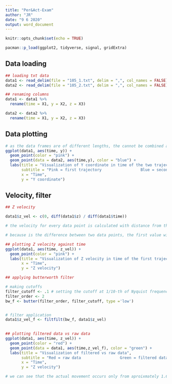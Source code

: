 ```yaml
---
title: "Per&Act-Exam"
author: "JR"
date: "9 6 2020"
output: word_document
---
```


```r
knitr::opts_chunk$set(echo = TRUE)

pacman::p_load(ggplot2, tidyverse, signal, gridExtra)


```


## Data loading
```r
## loading txt data
data1 <- read_delim(file = "105_1.txt", delim = ",", col_names = FALSE)
data2 <- read_delim(file = "105_2.txt", delim = ",", col_names = FALSE)

## renaming columns
data1 <- data1 %>% 
  rename(time = X1, y = X2, z = X3)

data2 <- data2 %>% 
  rename(time = X1, y = X2, z = X3)

```


## Data plotting
```r
# as the data frames are of different lengths, the cannot be combined and must be plotted in diffrent geoms
ggplot(data1, aes(time, y)) + 
  geom_point(color = "pink") +
  geom_point(data = data2, aes(time,y), color = "blue") +
  labs(title = "Visualization of Y coordinate in time of the two trajectories",
       subtitle = "Pink = first trajectory                 Blue = second trajectory",
       x = "Time",
       y = "Y coordinate") 
```

## Velocity, filter
```r
## Z velocity

data1$z_vel <- c(0, diff(data1$z) / diff(data1$time))

# the velocity for every data point is calculated with distance from the previous to current Y cordinate, divided by the time taken to execute the movement

# because is the difference between two data points, the first value will alaways miss a value to be compared to, therefore we manually insert a 0 to account for this and have a column of the same length

## plotting Z velocity against time
ggplot(data1, aes(time, z_vel)) + 
  geom_point(color = "pink") +
  labs(title = "Visualization of Z velocity in time of the first trajectory",
       x = "Time",
       y = "Z velocity") 

## applying butterworth filter

# making cutoffs
filter_cutoff <- .1 # setting the cutoff at 1/10-th of Nyquist frequency
filter_order <- 2
bw_f <- butter(filter_order, filter_cutoff, type ='low') 


# filter application
data1$z_vel_f <- filtfilt(bw_f, data1$z_vel)
    

## plotting filtered data vs raw data
ggplot(data1, aes(time, z_vel)) + 
  geom_point(color = "red") +
  geom_point(data = data1, aes(time,z_vel_f), color = "green") +
  labs(title = "Visualization of filtered vs raw data",
       subtitle = "Red = raw data                 Green = filtered data",
       x = "Time",
       y = "Z velocity") 

# we can see that the actual movement occurs only from aproixmately 1.6s to 3.4s, at least on te Z coordinate
```









